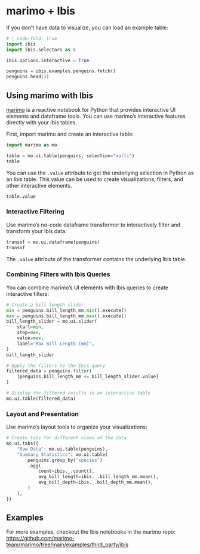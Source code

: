 # marimo + Ibis

If you don't have data to visualize, you can load an example table:

```python
# | code-fold: true
import ibis
import ibis.selectors as s

ibis.options.interactive = True

penguins = ibis.examples.penguins.fetch()
penguins.head(3)
```

## Using marimo with Ibis

[marimo](https://docs.marimo.io) is a reactive notebook for Python that provides interactive UI elements and dataframe tools. You can use marimo's interactive features directly with your Ibis tables.

First, import marimo and create an interactive table:

```python
import marimo as mo

table = mo.ui.table(penguins, selection="multi")
table
```

You can use the `.value` attribute to get the underlying selection in Python as an Ibis table. This value can be used to create visualizations, filters, and other interactive elements.

```python
table.value
```

### Interactive Filtering

Use marimo's no-code dataframe transformer to interactively filter and transform your Ibis data:

```python
transof = mo.ui.dataframe(penguins)
transof
```

The `.value` attribute of the transformer contains the underlying Ibis table.

### Combining Filters with Ibis Queries

You can combine marimo's UI elements with Ibis queries to create interactive filters:

```python
# Create a bill length slider
min = penguins.bill_length_mm.min().execute()
max = penguins.bill_length_mm.max().execute()
bill_length_slider = mo.ui.slider(
    start=min,
    stop=max,
    value=max,
    label="Max Bill Length (mm)",
)
bill_length_slider
```

```python
# Apply the filters to the Ibis query
filtered_data = penguins.filter(
    [penguins.bill_length_mm <= bill_length_slider.value]
)

# Display the filtered results in an interactive table
mo.ui.table(filtered_data)
```

### Layout and Presentation

Use marimo's layout tools to organize your visualizations:

```python
# Create tabs for different views of the data
mo.ui.tabs({
    "Raw Data": mo.ui.table(penguins),
    "Summary Statistics": mo.ui.table(
        penguins.group_by("species")
        .agg(
            count=ibis._.count(),
            avg_bill_length=ibis._.bill_length_mm.mean(),
            avg_bill_depth=ibis._.bill_depth_mm.mean(),
        )
    ),
})
```

## Examples

For more examples, checkout the Ibis notebooks in the marimo repo: <https://github.com/marimo-team/marimo/tree/main/examples/third_party/ibis>
